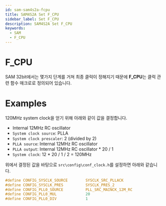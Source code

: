 ```yaml
---
id: sam-sam4s2a-fcpu
title: SAM4S2A Set F_CPU
sidebar_label: Set F_CPU
description: SAM4S2A Set F_CPU
keywords:
  - SAM
  - F_CPU
---
```


# F_CPU

SAM 32bit에서는 몇가지 단계를 거쳐 최종 클럭이 정해지기 때문에 **F_CPU**는 클럭 관련 함수 매크로로 정의되어 있습니다.

# Examples

120MHz system clock을 얻기 위해 아래와 같이 값을 결정합니다.

- Internal 12MHz RC oscillator
- `System clock source`: PLLA
- `System clock prescaler`: 2 (divided by 2)
- `PLLA source`: Internal 12MHz RC oscillator
- `PLLA output`: Internal 12MHz RC oscillator \* 20 / 1
- `System clock`: 12 \* 20 / 1 / 2 = 120MHz

위에서 결정된 값을 바탕으로 `src\config\conf_clock.h`를 설정하면 아래와 같습니다.

```c
#define CONFIG_SYSCLK_SOURCE        SYSCLK_SRC_PLLACK
#define CONFIG_SYSCLK_PRES          SYSCLK_PRES_2
#define CONFIG_PLL0_SOURCE          PLL_SRC_MAINCK_12M_RC
#define CONFIG_PLL0_MUL             20
#define CONFIG_PLL0_DIV             1
```
